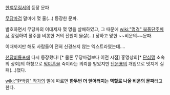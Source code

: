 [[한백무림서]]의 등장 문파

[[무당마검]] 말미에 몇 줄(...) 등장한 문파.

발호하면서 무당파의 이대제자 몇 명을 살해하였고, 그 때문에 [[wiki:"명경" 북풍단주]]께서 강림하여 혈주를 비롯한 거의 전원이 몰살(...) 당하고 망한 ~~비운의~~문파.

이때까지만 해도 사람들이 전혀 신경쓰지 않는 엑스트라였는데....

[[천잠비룡포]]에 다시 등장했다! [* 물론 무당마검보다 이전 시점] 홍명상회[* [[단심맹]] 소속의 상회]의 하청으로 [[막야흔]]을 죽이라는 의뢰를 받았지만 [[단운룡]]의 개입으로 멋지게 실패(...)했다.

[[wiki:"한백림" 작가]]의 말에 따르면 '''한두번 더 얻어터지는 역할로 나올 비운의 문파'''라고 한다.

